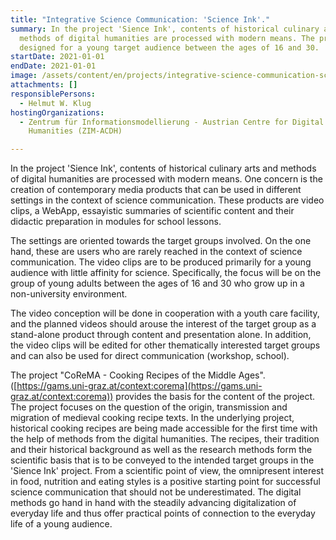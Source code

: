 ```yaml
---
title: "Integrative Science Communication: 'Science Ink'."
summary: In the project 'Sience Ink', contents of historical culinary arts and
  methods of digital humanities are processed with modern means. The project is
  designed for a young target audience between the ages of 16 and 30.
startDate: 2021-01-01
endDate: 2021-01-01
image: /assets/content/en/projects/integrative-science-communication-science-ink/scienceink.png
attachments: []
responsiblePersons:
  - Helmut W. Klug
hostingOrganizations:
  - Zentrum für Informationsmodellierung - Austrian Centre for Digital
    Humanities (ZIM-ACDH)

---
```

In the project 'Sience Ink', contents of historical culinary arts and methods of digital humanities are processed with modern means. One concern is the creation of contemporary media products that can be used in different settings in the context of science communication. These products are video clips, a WebApp, essayistic summaries of scientific content and their didactic preparation in modules for school lessons.

The settings are oriented towards the target groups involved. On the one hand, these are users who are rarely reached in the context of science communication. The video clips are to be produced primarily for a young audience with little affinity for science. Specifically, the focus will be on the group of young adults between the ages of 16 and 30 who grow up in a non-university environment.

The video conception will be done in cooperation with a youth care facility, and the planned videos should arouse the interest of the target group as a stand-alone product through content and presentation alone. In addition, the video clips will be edited for other thematically interested target groups and can also be used for direct communication (workshop, school).

The project "CoReMA - Cooking Recipes of the Middle Ages". ([https://gams.uni-graz.at/context:corema](https://gams.uni-graz.at/context:corema)) provides the basis for the content of the project. The project focuses on the question of the origin, transmission and migration of medieval cooking recipe texts. In the underlying project, historical cooking recipes are being made accessible for the first time with the help of methods from the digital humanities. The recipes, their tradition and their historical background as well as the research methods form the scientific basis that is to be conveyed to the intended target groups in the 'Sience Ink' project. From a scientific point of view, the omnipresent interest in food, nutrition and eating styles is a positive starting point for successful science communication that should not be underestimated. The digital methods go hand in hand with the steadily advancing digitalization of everyday life and thus offer practical points of connection to the everyday life of a young audience.
